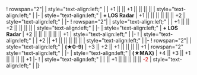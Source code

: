 {{Ship/EquipmentBonuses|}}
! rowspan="2"|{{GreenGunDP}}{{EquipmentLink|12.7cm Single High-angle Gun Mount Kai 2}}
| style="text-align:left;" | 
| +1 || || +1 || || || || 
| style="text-align:left;" | 
|-
| style="text-align:left;" | '''+ LOS Radar''' 
| +1 || || || || || || +2
| style="text-align:left;" | 
|-
! rowspan="2"|{{GreenGunDP}}{{EquipmentLink|12.7cm Twin High-angle Gun Mount Kai 2}}
| style="text-align:left;" | 
| +1 || || +2 || || || || 
| style="text-align:left;" | 
|-
| style="text-align:left;" | '''+ LOS Radar''' 
| +2 || || || || || || +1
| style="text-align:left;" | 
|-
! {{RedGunMedium}}{{EquipmentLink|14cm Twin Gun Mount}}
| style="text-align:left;" | 
| +2 || +1 || || || || || 
| style="text-align:left;" | 
|-
! rowspan="2"| {{RedGunMedium}}{{EquipmentLink|14cm Twin Gun Mount Kai}}
| style="text-align:left;" | '''(★0-9)'''
| +3 || +2 || +1 || || || || +1
| rowspan="2" style="text-align:left;" | 
|-
| style="text-align:left;" | '''(★MAX)'''
| +4 || +3 || +1 || || || || +1
|-
! {{TorpedoWeapon}}{{EquipmentLink|Type D Kouhyouteki Kai (Kouryuu Kai)}}
| style="text-align:left;" | 
| || +1 || || || || || <font color=#CC0000>-2</font>
| style="text-align:left;" | 
|}